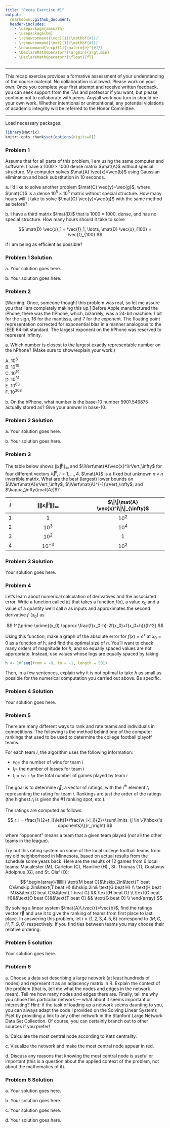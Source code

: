 ```yaml
---
title: "Recap Exercise #1"
output:
  rmarkdown::github_document:
  header-includes:
    - \usepackage{amsmath}
    - \usepackage{bm}
    - \renewcommand{\vec}[1]{\mathbf{#1}}
    - \renewcommand{\mat}[1]{\mathbf{#1}}
    - \newcommand{\exp}[1]{\mathrm{e}^{#1}}
    - \DeclareMathOperator*{\argmin}{arg\,min}
    - \DeclareMathOperator*{\float}{fl}
---
```


***

This recap exercise provides a formative assessment of your understanding of the course material. No collaboration is allowed. Please work on your own. Once you complete your first attempt and receive written feedback, you can seek support from the TAs and professor if you want, but please continue not to collaborate with peers. Any/all work you turn in should be your own work. Whether intentional or unintentional, any potential violations of academic integrity will be referred to the Honor Committee.

***

Load necessary packages:

```r
library(Matrix)
knitr::opts_chunk$set(options(digits=8))
```

### Problem 1

Assume that for all parts of this problem, I am using the same computer and software. I have a $1000 \times 1000$ dense matrix $\mat{A}$ without special structure. My computer solves $\mat{A} \vec{x}=\vec{b}$ using Gaussian elimination and back substitution in 10 seconds.

a\. I'd like to solve another problem $\mat{C} \vec{y}=\vec{g}$, where $\mat{C}$ is a dense $10^5 \times 10^5$ matrix without special structure. How many hours will it take to solve $\mat{C} \vec{y}=\vec{g}$ with the same method as before?

b\. I have a third matrix $\mat{D}$ that is $1000 \times 1000$, dense, and has no special structure. How many hours should it take to solve

$$
\mat{D} \vec{x}_1 = \vec{f}_1, \ldots, \mat{D} \vec{x}_{100} = \vec{f}_{100}
$$

if I am being as efficient as possible?

### Problem 1 Solution

a\. Your solution goes here.

b\. Your solution goes here.

### Problem 2

[Warning: Once, someone thought this problem was real, so let me assure you that I am completely making this up.] Before Apple manufactured the iPhone, there was the hPhone, which, bizarrely, was a 24-bit machine: 1 bit for the sign, 16 for the mantissa, and 7 for the exponent. The floating point representation corrected for exponential bias in a manner analogous to the IEEE 64-bit standard. The largest exponent on the hPhone was reserved to represent infinity.

a\. Which number is closest to the largest exactly representable number on the hPhone? (Make sure to show/explain your work.)

A\. $10^6$  
B\. $10^{10}$  
C\. $10^{19}$  
D\. $10^{31}$  
E\. $10^{63}$  
F\. $10^{308}$  

b\. On the hPhone, what number is the base-10 number 5901.546875 actually stored as? Give your answer in base-10.

### Problem 2 Solution

a\. Your solution goes here.

b\. Your solution goes here.

### Problem 3

The table below shows $\lVert\vec{x}^i\rVert_\infty$ and $\lVert\mat{A}\vec{x}^i\rVert_\infty$ for four different vectors $\vec{x}^i$, $i=1,\ldots,4$. $\mat{A}$ is a fixed but unknown $n \times n$ invertible matrix. What are the best (largest) lower bounds on $\lVert\mat{A}\rVert_\infty$, $\lVert\mat{A}^{-1}\rVert_\infty$, and $\kappa_\infty(\mat{A})$?


| $i$ | $\|\|\vec{x}^i\|\|_{\infty}$ | $\|\|\mat{A} \vec{x}^i\|\|_{\infty}$ |
|:---:|:----------------------------:|:------------------------------------:|
| $1$ |              $1$             |                $10^2$                |
| $2$ |            $10^3$            |                $10^4$                |
| $3$ |            $10^2$            |                  $1$                 |
| $4$ |           $10^{-3}$          |                $10^2$                |

### Problem 3 Solution

Your solution goes here.

### Problem 4

Let's learn about numerical calculation of derivatives and the associated error. Write a function called `D2` that takes a function $f(x)$, a value $x_0$ and a value of a quantity we'll call $h$ as inputs and approximates the second derivative $f^{\prime \prime}(x_0)$ as

$$
f^{\prime \prime}(x_0) \approx \frac{f(x_0-h)-2f(x_0)+f(x_0+h)}{h^2}
$$

Using this function, make a graph of the absolute error for $f(x)=e^x$ at $x_0=0$ as a function of h, and find the optimal size of $h$. You'll want to check many orders of magnitude for $h$, and so equally spaced values are not appropriate. Instead, use values whose logs are equally spaced by taking

```r
h <- 10^seq(from = -8, to = -1, length = 501)
```

Then, in a few sentences, explain why it is not optimal to take $h$ as small as possible for the numerical computation you carried out above. Be specific.

### Problem 4 Solution

Your solution goes here.

### Problem 5

There are many different ways to rank and rate teams and individuals in competitions. The following is the method behind one of the computer rankings that used to be used to determine the college football playoff teams.

For each team $i$, the algorithm uses the following information:

* $w_i=$ the number of wins for team $i$
* $l_i=$ the number of losses for team $i$
* $t_i=w_i+l_i=$ the total number of games played by team $i$

The goal is to determine $\vec{r}$, a vector of ratings, with the i<sup>th</sup> element $r_i$ representing the rating for team $i$. Rankings are just the order of the ratings (the highest $r_i$ is given the #1 ranking spot, etc.).

The ratings are computed as follows:

$$
r_i = \frac{1}{2+t_i}\left(1+\frac{w_i-l_i}{2}+\sum\limits_{j \in \{i\hbox{'s opponents}\}}r_j\right)
$$

where "opponent" means a team that a given team played (*not* all the other teams in the league). 

Try out this rating system on some of the local college football teams from my old neighborhood in Minnesota, based on actual results from the schedule some years back. Here are the results of 12 games from 6 local teams: Macalester (M), Carleton (C), Hamline (H) , St. Thomas (T), Gustavus  Adolphus (G), and St. Olaf (O):

$$
\begin{array}{lllllll}
\text{M beat C}&\hskip.2in&\text{T beat C}&\hskip.2in&\text{T beat H} &\hskip.2in& \text{G beat H} \\
\text{H beat M}&&\text{G beat C}&&\text{T beat G} && \text{H beat O} \\
\text{C beat H}&&\text{O beat C}&&\text{T beat O} && \text{G beat O} \\
\end{array}
$$

By solving a linear system $\mat{A}\,\vec{r}=\vec{b}$, find the ratings vector $\vec{r}$ and use it to give the ranking of teams from first place to last place. In answering this problem, let $i=(1,2,3,4,5,6)$ correspond to $(M,C,H,T,G,O)$ respectively. If you find ties between teams you may choose their relative ordering.

### Problem 5 solution

Your solution goes here.

### Problem 6

a\. Choose a data set describing a large network (at least hundreds of nodes) and represent it as an adjacency matrix in R. Explain the context of the problem (that is, tell me what the nodes and edges in the network mean). Tell me how many nodes and edges there are. Finally, tell me why you chose this particular network — what about it seems important or interesting? Hint: if the task of loading up a network seems daunting to you, you can always adapt the code I provided on the Solving Linear Systems Pset by providing a link to any other network in the Stanford Large Network Data Set Collection. Of course, you can certainly branch out to other sources if you prefer!

b\. Calculate the most central node according to Katz centrality.

c\. Visualize the network and make the most central node appear in red.

d\. Discuss any reasons that knowing the most central node is useful or important (this is a question about the applied context of the problem, not about the mathematics of it).

### Problem 6 Solution

a\. Your solution goes here.

b\. Your solution goes here.

c\. Your solution goes here.

d\. Your solution goes here.